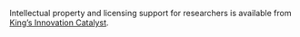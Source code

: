 <!-- Who do researchers talk to for copyright and IP help? Got a website? -->
<!-- Referenced in step7PublishPIDReuse.Rmd -->

Intellectual property and licensing support for researchers is available from [King's Innovation Catalyst](https://www.kcl.ac.uk/research/kings-innovation-catalyst/how-to-work-with-us/ip-licensing).
